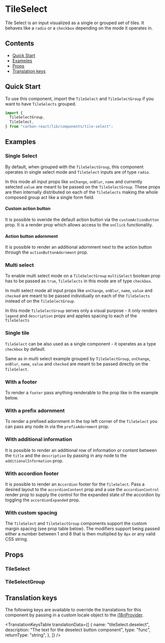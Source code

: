 

<Meta of={TileSelectStories} />

# TileSelect

Tile Select is an input visualized as a single or grouped set of tiles. It behaves like a `radio` or a `checkbox` depending on the mode it operates in.

## Contents

- [Quick Start](#quick-start)
- [Examples](#examples)
- [Props](#props)
- [Translation keys](#translation-keys)

## Quick Start

To use this component, import the `TileSelect` and `TileSelectGroup` if you want to have `TileSelects` grouped.

```javascript
import {
  TileSelectGroup,
  TileSelect,
} from "carbon-react/lib/components/tile-select";
```

## Examples

### Single Select

By default, when grouped with the `TileSelectGroup`, this component operates in single select mode and `TileSelect` inputs are of type `radio`.

In this mode all input props like `onChange`, `onBlur`, `name` and currently selected `value` are meant to be passed on the `TileSelectGroup`.
These props are then internally distributed on each of the `TileSelects` making the whole composed group act like a single form field.

<Canvas of={TileSelectStories.Default} />

#### Custom action button

It is possible to overide the default action button via the `customActionButton` prop. It is a render prop which allows
access to the `onClick` functionality.

<Canvas of={TileSelectStories.WithCustomActionButton} />

#### Action button adornment

It is possible to render an additional adornment next to the action button through the `actionButtonAdornment` prop.

<Canvas of={TileSelectStories.WithActionButtonAdornment} />

### Multi select

To enable multi select mode on a `TileSelectGroup` `multiSelect` boolean prop has to be passed as `true`, `TileSelects` in this mode are of type `checkbox`.

In multi select mode all input props like `onChange`, `onBlur`, `name`, `value` and `checked` are meant to be passed individually on each of the `TileSelects` instead of on the `TileSelectGroup`.

In this mode `TileSelectGroup` serves only a visual purpose - it only renders `legend` and `description` props and applies spacing to each of the `TileSelects`

<Canvas of={TileSelectStories.MultiSelect} />

### Single tile

`TileSelect` can be also used as a single component - it operates as a type `checkbox` by default.

Same as in multi select example grouped by `TileSelectGroup`, `onChange`, `onBlur`, `name`, `value` and `checked` are meant to be passed directly on the `TileSelect`.

<Canvas of={TileSelectStories.SingleTile} />

### With a footer

To render a `footer` pass anything renderable to the prop like in the example below.

<Canvas of={TileSelectStories.WithAFooter} />

### With a prefix adornment

To render a prefixed adornment in the top left corner of the `TileSelect` you can pass any node in via the `prefixAdornment` prop.

<Canvas of={TileSelectStories.WithAPrefixAdornment} />

### With additional information

It is possible to render an additional row of information or content between the `title` and the `description` by passing in
any node to the `additionalInformation` prop.

<Canvas of={TileSelectStories.WithAdditionalInformation} />

### With accordion footer

It is possible to render an `Accordion` footer for the `TileSelect`. Pass a desired layout to the `accordionContent` prop
and a use the `accordionControl` render prop to supply the control for the expanded state of the accordion by toggling the
`accordionExpanded` prop.

<Canvas of={TileSelectStories.WithAccordionFooter} />

### With custom spacing

The `TileSelect` and `TileSelectGroup` components support the custom margin spacing (see prop table below). The modifiers
support being passed either a number between 1 and 8 that is then multiplied by `8px` or any valid CSS string.

<Canvas of={TileSelectStories.WithCustomSpacing} />

## Props

### TileSelect

<ArgTypes of={TileSelectStories} />

### TileSelectGroup

<ArgTypes of={TileSelectGroupStories} />

## Translation keys

The following keys are available to override the translations for this component by passing in a custom locale object to the
[i18nProvider](../?path=/docs/documentation-i18n--docs).

<TranslationKeysTable
  translationData={[
    {
      name: "tileSelect.deselect",
      description: "The text for the deselect button component",
      type: "func",
      returnType: "string",
    },
  ]}
/>
